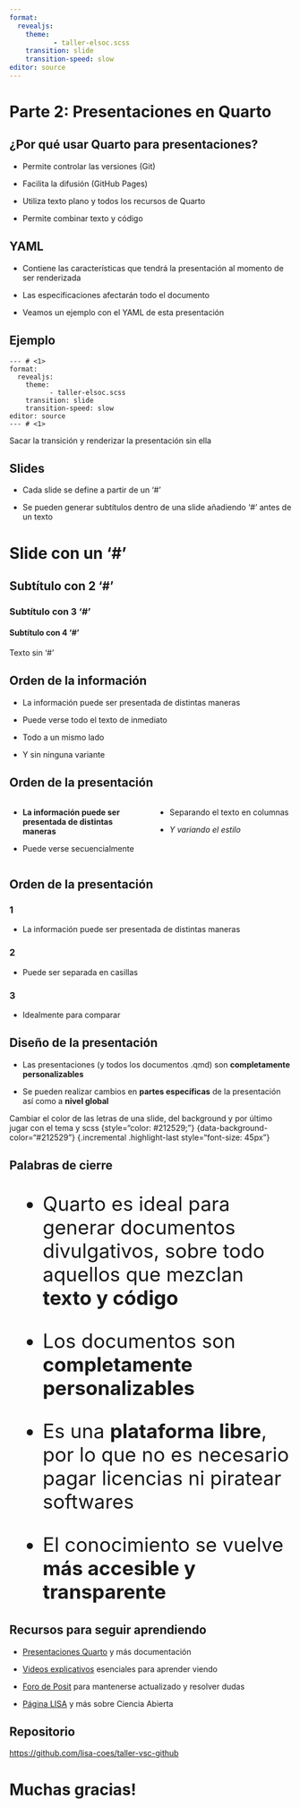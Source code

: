 ```yaml
---
format:
  revealjs:
    theme: 
           - taller-elsoc.scss 
    transition: slide
    transition-speed: slow
editor: source  
---
```



# Parte 2: Presentaciones en Quarto 

## ¿Por qué usar Quarto para presentaciones?

- Permite controlar las versiones (Git)
  
- Facilita la difusión (GitHub Pages)

- Utiliza texto plano y todos los recursos de Quarto

- Permite combinar texto y código


## YAML

- Contiene las características que tendrá la presentación al momento de ser renderizada 
  
- Las especificaciones afectarán todo el documento 

- Veamos un ejemplo con el YAML de esta presentación 

## Ejemplo

    --- # <1>
    format:
      revealjs:
        theme: 
              - taller-elsoc.scss 
        transition: slide
        transition-speed: slow
    editor: source
    --- # <1>
 
::: notes
Sacar la transición y renderizar la presentación sin ella
:::

## Slides

- Cada slide se define a partir de un '#'
  
- Se pueden generar subtítulos dentro de una slide añadiendo '#' antes de un texto 

# Slide con un '#'

## Subtítulo con 2 '#'

### Subtítulo con 3 '#'

#### Subtítulo con 4 '#'

Texto sin '#'

## Orden de la información

- La información puede ser presentada de distintas maneras 

- Puede verse todo el texto de inmediato
  
- Todo a un mismo lado 
  
- Y sin ninguna variante

## Orden de la presentación

::::{.columns}
:::{.column .incremental width="50%"}
- **La información puede ser presentada de distintas maneras**

- Puede verse secuencialmente
:::

:::{.column .incremental width="50%"}
- Separando el texto en columnas
  
- *Y variando el estilo*
:::
::::

## Orden de la presentación

:::{.panel-tabset}
### 1
- La información puede ser presentada de distintas maneras 

### 2
- Puede ser separada en casillas

### 3
- Idealmente para comparar
:::

## Diseño de la presentación {data-background-color="#212529"}

- Las presentaciones (y todos los documentos .qmd) son **completamente personalizables**

- Se pueden realizar cambios en **partes específicas** de la presentación así como a **nivel global**


::: notes
Cambiar el color de las letras de una slide, del background y por último jugar con el tema y scss
{style="color: #212529;"}
{data-background-color="#212529"}
{.incremental .highlight-last style="font-size: 45px"}
:::

## Palabras de cierre

:::{.incremental style="font-size: 35px"}
- Quarto es ideal para generar documentos divulgativos, sobre todo aquellos que mezclan **texto y código**

- Los documentos son **completamente personalizables**

- Es una **plataforma libre**, por lo que no es necesario pagar licencias ni piratear softwares

- El conocimiento se vuelve **más accesible y transparente**
:::

## Recursos para seguir aprendiendo

- [Presentaciones Quarto](https://quarto.org/docs/presentations/) y más documentación 
  
- [Videos explicativos](https://www.youtube.com/watch?v=EbAAmrB0luA) esenciales para aprender viendo

- [Foro de Posit](https://forum.posit.co/) para mantenerse actualizado y resolver dudas

- [Página LISA](https://lisa-coes.netlify.app/) y más sobre Ciencia Abierta

## Repositorio

[https://github.com/lisa-coes/taller-vsc-github](https://github.com/lisa-coes/taller-vsc-github)

# Muchas gracias! 